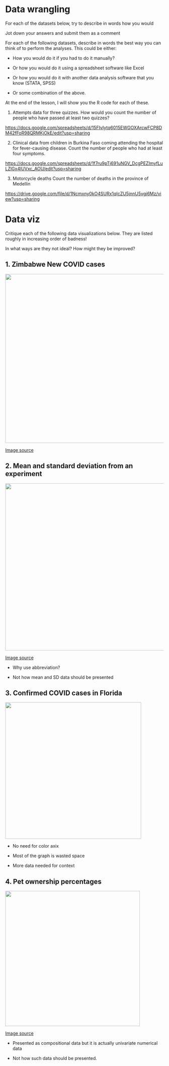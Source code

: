 # Data wrangling

For each of the datasets below, try to describe in words how you would

Jot down your answers and submit them as a comment

For each of the following datasets, describe in words the best way you can think of to perform the analyses. This could be either:

-   How you would do it if you had to do it manually?

-   Or how you would do it using a spreadsheet software like Excel

-   Or how you would do it with another data analysis software that you know (STATA, SPSS)

-   Or some combination of the above.

At the end of the lesson, I will show you the R code for each of these.

1.  Attempts data for three quizzes. How would you count the number of people who have passed at least two quizzes?

<https://docs.google.com/spreadsheets/d/15FIvIytq6015EWGOXArcwFCP8DM42fFoR98QRMKjOkE/edit?usp=sharing>

2.  Clinical data from children in Burkina Faso coming attending the hospital for fever-causing disease. Count the number of people who had at least four symptoms.

<https://docs.google.com/spreadsheets/d/1f7ru9pTj691uNGV_DcgPEZImyfLuLZlGx4lUVxc_AOU/edit?usp=sharing>

3.  Motorcycle deaths Count the number of deaths in the province of Medellin

<https://drive.google.com/file/d/1Ncmxny0kO4SURx1qIcZU5jnnU5vgj6Mz/view?usp=sharing>

# Data viz

Critique each of the following data visualizations below. They are listed roughly in increasing order of badness!

In what ways are they not ideal? How might they be improved?

## 1. Zimbabwe New COVID cases

![](images/CleanShot%202022-10-10%20at%2022.18.47.jpg){width="535"}

[Image source](http://www.mohcc.gov.zw/index.php?option=com_phocadownload&view=category&id=15&Itemid=742)

## 2. Mean and standard deviation from an experiment

![](images/CleanShot%202022-10-10%20at%2022.08.45.jpg){width="529"}

[Image source](https://www.mpi.nl/sites/default/files/media/docs/brehm/Brehm_dataVis1.pptx)

-   Why use abbreviation?

-   Not how mean and SD data should be presented

## **3. Confirmed COVID cases in Florida**

![](images/Crazy-Bar-Chart.png){width="432"}

-   No need for color axix

-   Most of the graph is wasted space

-   More data needed for context

## 4. Pet ownership percentages

![](images/61bdf4f1649499ea50046dfa_Blog%2049.12..png){width="428"}

[Image source](https://math.scholastic.com/issues/2017-18/092517/fake-news-fake-data.html#1120L)

-   Presented as compositional data but it is actually univariate numerical data

-   Not how such data should be presented.
